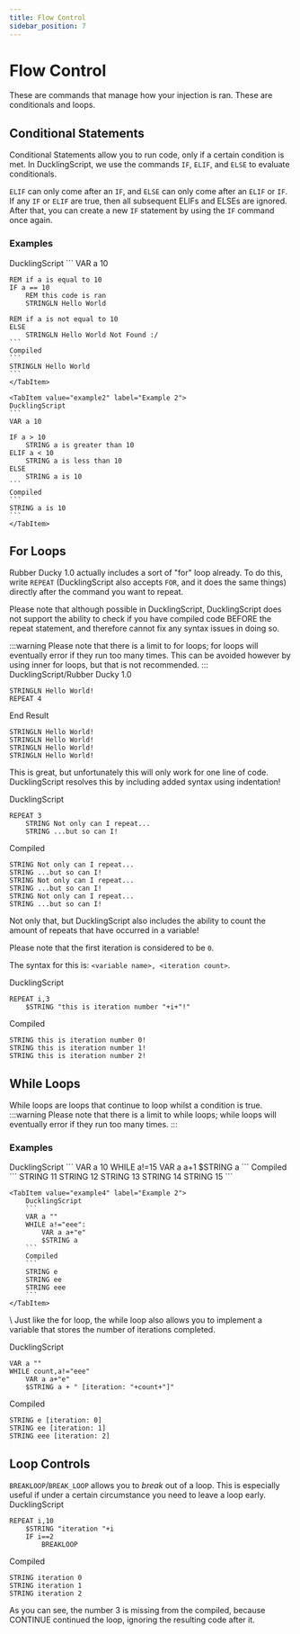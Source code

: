 ```yaml
---
title: Flow Control
sidebar_position: 7
---
```



# Flow Control
These are commands that manage how your injection is ran. These are conditionals and loops.

## Conditional Statements
Conditional Statements allow you to run code, only if a certain condition is met. In DucklingScript, we use the commands `IF`, `ELIF`, and `ELSE` to evaluate conditionals.

`ELIF` can only come after an `IF`, and `ELSE` can only come after an `ELIF` or `IF`. If any `IF` or `ELIF` are true, then all subsequent ELIFs and ELSEs are ignored. After that, you can create a new `IF` statement by using the `IF` command once again.

### Examples
<Tabs>
    <TabItem value="example1" label="Example 1" default>
    DucklingScript
    ```
    VAR a 10

    REM if a is equal to 10
    IF a == 10
        REM this code is ran
        STRINGLN Hello World

    REM if a is not equal to 10
    ELSE 
        STRINGLN Hello World Not Found :/
    ```
    Compiled
    ```
    STRINGLN Hello World
    ```
    </TabItem>

    <TabItem value="example2" label="Example 2">
    DucklingScript
    ```
    VAR a 10

    IF a > 10
        STRING a is greater than 10
    ELIF a < 10
        STRING a is less than 10
    ELSE
        STRING a is 10
    ```
    Compiled
    ```
    STRING a is 10
    ```
    </TabItem>
</Tabs>

## <a name="for_loops"></a>For Loops
Rubber Ducky 1.0 actually includes a sort of "for" loop already. To do this, write `REPEAT` (DucklingScript also accepts `FOR`, and it does the same things) directly after the command you want to repeat.

Please note that although possible in DucklingScript, DucklingScript does not support the ability to check if you have compiled code BEFORE the repeat statement, and therefore cannot fix any syntax issues in doing so.

:::warning
Please note that there is a limit to for loops; for loops will eventually error if they run too many times. This can be avoided however by using inner for loops, but that is not recommended.
:::
DucklingScript/Rubber Ducky 1.0
```
STRINGLN Hello World!
REPEAT 4
```
End Result
```
STRINGLN Hello World!
STRINGLN Hello World!
STRINGLN Hello World!
STRINGLN Hello World!
```
This is great, but unfortunately this will only work for one line of code. DucklingScript resolves this by including added syntax using indentation!

DucklingScript
```
REPEAT 3
    STRING Not only can I repeat...
    STRING ...but so can I!
```
Compiled
```
STRING Not only can I repeat...
STRING ...but so can I!
STRING Not only can I repeat...
STRING ...but so can I!
STRING Not only can I repeat...
STRING ...but so can I!
```
Not only that, but DucklingScript also includes the ability to count the amount of repeats that have occurred in a variable!

Please note that the first iteration is considered to be `0`.

The syntax for this is: `<variable name>, <iteration count>`.

DucklingScript
```
REPEAT i,3
    $STRING "this is iteration number "+i+"!" 
```
Compiled
```
STRING this is iteration number 0!
STRING this is iteration number 1!
STRING this is iteration number 2!
```

## While Loops
While loops are loops that continue to loop whilst a condition is true.
:::warning
Please note that there is a limit to while loops; while loops will eventually error if they run too many times.
:::

### Examples
<Tabs>
    <TabItem value="example3" label="Example 1" default>
        DucklingScript
        ```
        VAR a 10
        WHILE a!=15
            VAR a a+1
            $STRING a
        ```
        Compiled
        ```
        STRING 11
        STRING 12
        STRING 13
        STRING 14
        STRING 15
        ```
    </TabItem>

    <TabItem value="example4" label="Example 2">
        DucklingScript
        ```
        VAR a ""
        WHILE a!="eee":
            VAR a a+"e"
            $STRING a
        ```
        Compiled
        ```
        STRING e
        STRING ee
        STRING eee
        ```
    </TabItem>
</Tabs>
\
Just like the for loop, the while loop also allows you to implement a variable that stores the number of iterations completed.

DucklingScript
```
VAR a ""
WHILE count,a!="eee"
    VAR a a+"e"
    $STRING a + " [iteration: "+count+"]" 
```
Compiled
```
STRING e [iteration: 0]
STRING ee [iteration: 1]
STRING eee [iteration: 2]
```

## Loop Controls
`BREAKLOOP`/`BREAK_LOOP` allows you to *break* out of a loop. This is especially useful if under a certain circumstance you need to leave a loop early.
DucklingScript
```
REPEAT i,10
    $STRING "iteration "+i
    IF i==2
        BREAKLOOP
```
Compiled
```
STRING iteration 0
STRING iteration 1
STRING iteration 2
```
As you can see, the number 3 is missing from the compiled, because CONTINUE continued the loop, ignoring the resulting code after it.